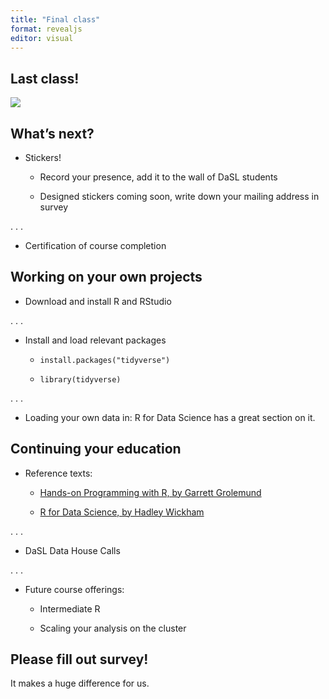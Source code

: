 ```yaml
---
title: "Final class"
format: revealjs
editor: visual
---
```


## Last class!

![](images/Intro_To_R_2.png)

## What's next?

-   Stickers!

    -   Record your presence, add it to the wall of DaSL students

    -   Designed stickers coming soon, write down your mailing address in survey

. . .

-   Certification of course completion

## Working on your own projects

-   Download and install R and RStudio

. . .

-   Install and load relevant packages

    -   `install.packages("tidyverse")`

    -   `library(tidyverse)`

. . .

-   Loading your own data in: R for Data Science has a great section on it.

## Continuing your education

-   Reference texts:

    -   [Hands-on Programming with R, by Garrett Grolemund](https://rstudio-education.github.io/hopr/)

    -   [R for Data Science, by Hadley Wickham](https://r4ds.hadley.nz/)

. . .

-   DaSL Data House Calls

. . .

-   Future course offerings:

    -   Intermediate R

    -   Scaling your analysis on the cluster

## Please fill out survey!

It makes a huge difference for us.

